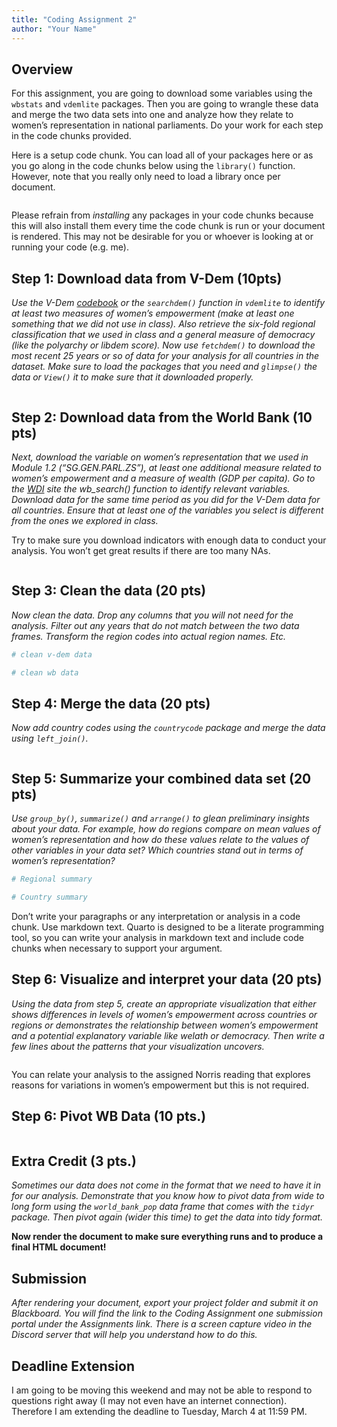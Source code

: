 ```yaml
---
title: "Coding Assignment 2"
author: "Your Name"
---
```


## Overview

For this assignment, you are going to download some variables using the `wbstats` and `vdemlite` packages. Then you are going to wrangle these data and merge the two data sets into one and analyze how they relate to women's representation in national parliaments. Do your work for each step in the code chunks provided. 

Here is a setup code chunk. You can load all of your packages here or as you go along in the code chunks below using the `library()` function. However, note that you really only need to load a library once per document. 

```r

```

:::{.callout-warning}
Please refrain from *installing* any packages in your code chunks because this will also install them every time the code chunk is run or your document is rendered. This may not be desirable for you or whoever is looking at or running your code (e.g. me).
:::

## Step 1: Download data from V-Dem (10pts)

*Use the V-Dem [codebook](https://www.v-dem.net/data/reference-documents/) or the `searchdem()` function in `vdemlite` to identify at least two measures of women's empowerment (make at least one something that we did not use in class). Also retrieve the six-fold regional classification that we used in class and a general measure of democracy (like the polyarchy or libdem score). Now use `fetchdem()` to download the most recent 25 years or so of data for your analysis for all countries in the dataset. Make sure to load the packages that you need and `glimpse()` the data or `View()` it to make sure that it downloaded properly.* 

```r

```

## Step 2: Download data from the World Bank (10 pts)

*Next, download the variable on women's representation that we used in Module 1.2 ("SG.GEN.PARL.ZS"), at least one additional measure related to women's empowerment and a measure of wealth (GDP per capita). Go to the [WDI](https://databank.worldbank.org/source/world-development-indicators) site the wb_search() function to identify relevant variables. Download data for the same time period as you did for the V-Dem data for all countries. Ensure that at least one of the variables you select is different from the ones we explored in class.* 

::: {.callout-important}
Try to make sure you download indicators with enough data to conduct your analysis. You won't get great results if there are too many NAs. 
:::

```r

```

## Step 3: Clean the data (20 pts)

*Now clean the data. Drop any columns that you will not need for the analysis. Filter out any years that do not match between the two data frames. Transform the region codes into actual region names. Etc.*

```r
# clean v-dem data

```

```r
# clean wb data

```

## Step 4: Merge the data (20 pts)

*Now add country codes using the `countrycode` package and merge the data using `left_join()`.* 

```r

```

## Step 5: Summarize your combined data set (20 pts)

*Use `group_by()`, `summarize()` and `arrange()` to glean preliminary insights about your data. For example, how do regions compare on mean values of women's representation and how do these values relate to the values of other variables in your data set? Which countries stand out in terms of women's representation?* 

```r
# Regional summary

```

```r
# Country summary

```

::: {.callout-warning}
Don't write your paragraphs or any interpretation or analysis in a code chunk. Use markdown text. Quarto is designed to be a literate programming tool, so you can write your analysis in markdown text and include code chunks when necessary to support your argument.
:::

## Step 6: Visualize and interpret your data (20 pts)

*Using the data from step 5, create an appropriate visualization that either shows differences in levels of women's empowerment across countries or regions or demonstrates the relationship between women's empowerment and a potential explanatory variable like welath or democracy. Then write a few lines about the patterns that your visualization uncovers.*

```r

```

::: {.callout-note}
You can relate your analysis to the assigned Norris reading that explores reasons for variations in women's empowerment but this is not required.
:::

## Step 6: Pivot WB Data (10 pts.)

```r

```

## Extra Credit (3 pts.)

*Sometimes our data does not come in the format that we need to have it in for our analysis. Demonstrate that you know how to pivot data from wide to long form using the `world_bank_pop` data frame that comes with the `tidyr` package. Then pivot again (wider this time) to get the data into tidy format.*

**Now render the document to make sure everything runs and to produce a final HTML document!**

## Submission

*After rendering your document, export your project folder and submit it on Blackboard. You will find the link to the Coding Assignment one submission portal under the Assignments link. There is a screen capture video in the Discord server that will help you understand how to do this.*

::: {callout-important}
# Deadline Extension
I am going to be moving this weekend and may not be able to respond to questions right away (I may not even have an internet connection). Therefore I am extending the deadline to Tuesday, March 4 at 11:59 PM.
:::
